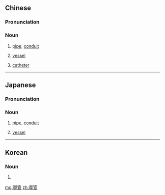 {{also|导管}}
==Chinese==
{{zh-forms|s=导管}}

===Pronunciation===
{{zh-pron
|m=dǎoguǎn,er=y
|c=dou6 gun2
|cat=n
}}

===Noun===
{{zh-noun}}

# [[pipe]]; [[conduit]]
# {{lb|zh|botany}} [[vessel]]
# {{lb|zh|medicine}} [[catheter]]

----

==Japanese==
{{ja-kanjitab|どう|かん|yomi=o}}

===Pronunciation===
{{ja-pron|どうかん|y=o}}

===Noun===
{{ja-noun|どうかん}}

# [[pipe]], [[conduit]]
# {{lb|ja|botany|sort=とうかん}} [[vessel]]

----

==Korean==
{{ko-hanjatab}}

===Noun===
{{ko-noun|hj|hangeul=도관}}

# {{hanja form of|도관|}}

[[mg:導管]]
[[zh:導管]]